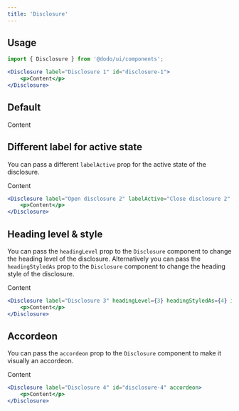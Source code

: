 ```yaml
---
title: 'Disclosure'
---
```



## Usage

```jsx
import { Disclosure } from '@dodo/ui/components';

<Disclosure label="Disclosure 1" id="disclosure-1">
	<p>Content</p>
</Disclosure>
```

## Default

<div class="not-content">
	<Stack>
		<Disclosure label="Disclosure 1" id="disclosure-1">
			<p>Content</p>
		</Disclosure>
	</Stack>
</div>

## Different label for active state
You can pass a different `labelActive` prop for the active state of the disclosure.

<div class="not-content">
	<Stack>
		<Disclosure label="Open disclosure 2" labelActive="Close disclosure 2" id="disclosure-2">
			<p>Content</p>
		</Disclosure>
	</Stack>
</div>


```jsx
<Disclosure label="Open disclosure 2" labelActive="Close disclosure 2" id="disclosure-2">
	<p>Content</p>
</Disclosure>
```

## Heading level & style
You can pass the `headingLevel` prop to the `Disclosure` component to change the heading level of the disclosure.
Alternatively you can pass the `headingStyledAs` prop to the `Disclosure` component to change the heading style of the disclosure.

<div class="not-content">
	<Stack>
		<Disclosure label="Disclosure 3" headingLevel={3} headingStyledAs={4} id="disclosure-3">
			<p>Content</p>
		</Disclosure>
	</Stack>
</div>


```jsx
<Disclosure label="Disclosure 3" headingLevel={3} headingStyledAs={4} id="disclosure-3">
	<p>Content</p>
</Disclosure>
```

## Accordeon
You can pass the `accordeon` prop to the `Disclosure` component to make it visually an accordeon.

<div class="not-content">
	<Stack>
		<Disclosure label="Disclosure 4" id="disclosure-4" accordeon>
			<p>Content</p>
		</Disclosure>
	</Stack>
</div>

```jsx
<Disclosure label="Disclosure 4" id="disclosure-4" accordeon>
	<p>Content</p>
</Disclosure>
```
